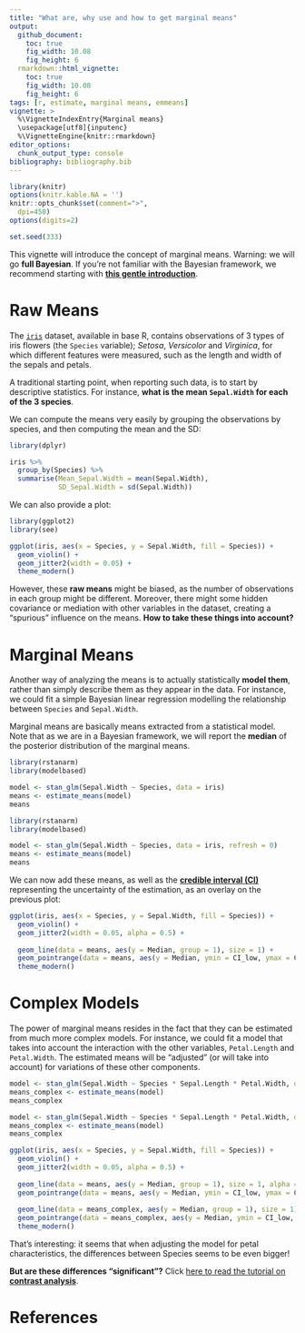 ```yaml
---
title: "What are, why use and how to get marginal means"
output: 
  github_document:
    toc: true
    fig_width: 10.08
    fig_height: 6
  rmarkdown::html_vignette:
    toc: true
    fig_width: 10.08
    fig_height: 6
tags: [r, estimate, marginal means, emmeans]
vignette: >
  %\VignetteIndexEntry{Marginal means}
  \usepackage[utf8]{inputenc}
  %\VignetteEngine{knitr::rmarkdown}
editor_options: 
  chunk_output_type: console
bibliography: bibliography.bib
---
```


```r
library(knitr)
options(knitr.kable.NA = '')
knitr::opts_chunk$set(comment=">",
  dpi=450)
options(digits=2)

set.seed(333)
```


This vignette will introduce the concept of marginal means. Warning: we will go **full Bayesian**. If you're not familiar with the Bayesian framework, we recommend starting with [**this gentle introduction**](https://easystats.github.io/bayestestR/articles/bayestestR.html).

# Raw Means


The [`iris`](https://en.wikipedia.org/wiki/Iris_flower_data_set) dataset, available in base R, contains observations of 3 types of iris flowers (the `Species` variable); *Setosa*, *Versicolor* and *Virginica*, for which different features were measured, such as the length and width of the sepals and petals.

A traditional starting point, when reporting such data, is to start by descriptive statistics. For instance, **what is the mean `Sepal.Width` for each of the 3 species**.

We can compute the means very easily by grouping the observations by species, and then computing the mean and the SD:

```r
library(dplyr)

iris %>% 
  group_by(Species) %>% 
  summarise(Mean_Sepal.Width = mean(Sepal.Width),
            SD_Sepal.Width = sd(Sepal.Width))
```

We can also provide a plot:

```r
library(ggplot2)
library(see)

ggplot(iris, aes(x = Species, y = Sepal.Width, fill = Species)) +
  geom_violin() +
  geom_jitter2(width = 0.05) +
  theme_modern()
```


However, these **raw means** might be biased, as the number of observations in each group might be different. Moreover, there might some hidden covariance or mediation with other variables in the dataset, creating a "spurious" influence on the means. **How to take these things into account?**

# Marginal Means

Another way of analyzing the means is to actually statistically **model them**, rather than simply describe them as they appear in the data. For instance, we could fit a simple Bayesian linear regression modelling the relationship between `Species` and `Sepal.Width`.

Marginal means are basically means extracted from a statistical model. Note that as we are in a Bayesian framework, we will report the **median** of the posterior distribution of the marginal means.

```r
library(rstanarm)
library(modelbased)

model <- stan_glm(Sepal.Width ~ Species, data = iris)
means <- estimate_means(model)
means
```
```r
library(rstanarm)
library(modelbased)

model <- stan_glm(Sepal.Width ~ Species, data = iris, refresh = 0)
means <- estimate_means(model)
means
```


We can now add these means, as well as the [**credible interval (CI)**](https://easystats.github.io/bayestestR/articles/credible_interval.html) representing the uncertainty of the estimation, as an overlay on the previous plot:

```r
ggplot(iris, aes(x = Species, y = Sepal.Width, fill = Species)) +
  geom_violin() +
  geom_jitter2(width = 0.05, alpha = 0.5) +
  
  geom_line(data = means, aes(y = Median, group = 1), size = 1) +
  geom_pointrange(data = means, aes(y = Median, ymin = CI_low, ymax = CI_high), size = 1, color = "white") +
  theme_modern()
```


# Complex Models

The power of marginal means resides in the fact that they can be estimated from much more complex models. For instance, we could fit a model that takes into account the interaction with the other variables, `Petal.Length` and  `Petal.Width`. The estimated means will be "adjusted" (or will take into account) for variations of these other components.

```r
model <- stan_glm(Sepal.Width ~ Species * Sepal.Length * Petal.Width, data = iris)
means_complex <- estimate_means(model)
means_complex
```
```r
model <- stan_glm(Sepal.Width ~ Species * Sepal.Length * Petal.Width, data = iris, refresh = 0, iter = 1000, chains = 2)
means_complex <- estimate_means(model)
means_complex
```


```r
ggplot(iris, aes(x = Species, y = Sepal.Width, fill = Species)) +
  geom_violin() +
  geom_jitter2(width = 0.05, alpha = 0.5) +
  
  geom_line(data = means, aes(y = Median, group = 1), size = 1, alpha = 0.25) +
  geom_pointrange(data = means, aes(y = Median, ymin = CI_low, ymax = CI_high), size = 1, color = "white") +
  
  geom_line(data = means_complex, aes(y = Median, group = 1), size = 1) +
  geom_pointrange(data = means_complex, aes(y = Median, ymin = CI_low, ymax = CI_high), size = 1, color = "yellow") +
  theme_modern()
```

That's interesting: it seems that when adjusting the model for petal characteristics, the differences between Species seems to be even bigger!

**But are these differences "significant"?** Click [here to read the tutorial on **contrast analysis**](https://easystats.github.io/estimate/articles/contrast_analysis.html).


# References
